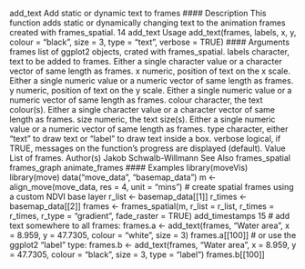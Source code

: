 add_text Add static or dynamic text to frames
#### Description
This function adds static or dynamically changing text to the animation frames created with frames_spatial.
14 add_text
Usage
add_text(frames, labels, x, y, colour = "black", size = 3,
type = "text", verbose = TRUE)
#### Arguments 
frames list of ggplot2 objects, crated with frames_spatial.
labels character, text to be added to frames. Either a single character value or a character
vector of same length as frames.
x numeric, position of text on the x scale. Either a single numeric value or a
numeric vector of same length as frames.
y numeric, position of text on the y scale. Either a single numeric value or a
numeric vector of same length as frames.
colour character, the text colour(s). Either a single character value or a character vector
of same length as frames.
size numeric, the text size(s). Either a single numeric value or a numeric vector of
same length as frames.
type character, either "text" to draw text or "label" to draw text inside a box.
verbose logical, if TRUE, messages on the function’s progress are displayed (default).
Value
List of frames.
Author(s)
Jakob Schwalb-Willmann
See Also
frames_spatial frames_graph animate_frames
#### Examples
library(moveVis)
library(move)
data("move_data", "basemap_data")
m <- align_move(move_data, res = 4, unit = "mins")
# create spatial frames using a custom NDVI base layer
r_list <- basemap_data[[1]]
r_times <- basemap_data[[2]]
frames <- frames_spatial(m, r_list = r_list, r_times = r_times, r_type = "gradient",
fade_raster = TRUE)
add_timestamps 15
# add text somewhere to all frames:
frames.a <- add_text(frames, "Water area", x = 8.959, y = 47.7305,
colour = "white", size = 3)
frames.a[[100]]
# or use the ggplot2 "label" type:
frames.b <- add_text(frames, "Water area", x = 8.959, y = 47.7305,
colour = "black", size = 3, type = "label")
frames.b[[100]]
